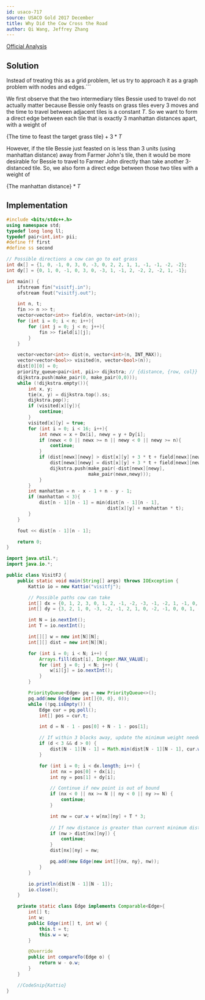 ```yaml
---
id: usaco-717
source: USACO Gold 2017 December
title: Why Did the Cow Cross the Road
author: Qi Wang, Jeffrey Zhang
---
```


[Official Analysis](http://www.usaco.org/current/data/sol_visitfj_gold_feb17.html)

## Solution

Instead of treating this as a grid problem, let us try to approach it as a graph problem with nodes and edges.```

We first observe that the two intermediary tiles Bessie used to travel do not actually matter because Bessie only feasts on grass tiles every 3 moves and the time to travel between adjacent tiles is a constant $T$. So we want to form a direct edge between each tile that is exactly 3 manhattan distances apart, with a weight of 

$\{\text{The time to feast the target grass tile}\} + 3 * T$

However, if the tile Bessie just feasted on is less than 3 units (using manhattan distance) away from Farmer John's tile, then it would be more desirable for Bessie to travel to Farmer John directly than take another 3-distanced tile. So, we also form a direct edge between those two tiles with a weight of 

$\{\text{The manhattan distance}\} * T$

## Implementation

<LanguageSection>
<CPPSection>

```cpp
#include <bits/stdc++.h>
using namespace std;
typedef long long ll;
typedef pair<int,int> pii;
#define ff first
#define ss second

// Possible directions a cow can go to eat grass
int dx[] = {1, 0, -1, 0, 3, 0, -3, 0, 2, 2, 1, 1, -1, -1, -2, -2};
int dy[] = {0, 1, 0, -1, 0, 3, 0, -3, 1, -1, 2, -2, 2, -2, 1, -1};

int main() {
	ifstream fin("visitfj.in");
	ofstream fout("visitfj.out");

	int n, t;
	fin >> n >> t;
	vector<vector<int>> field(n, vector<int>(n));
	for (int i = 0; i < n; i++){
		for (int j = 0; j < n; j++){
			fin >> field[i][j];
		}
	}

	vector<vector<int>> dist(n, vector<int>(n, INT_MAX));
	vector<vector<bool>> visited(n, vector<bool>(n));
	dist[0][0] = 0;
	priority_queue<pair<int, pii>> dijkstra; // {distance, {row, col}}
	dijkstra.push(make_pair(0, make_pair(0,0)));
	while (!dijkstra.empty()){
		int x, y;
		tie(x, y) = dijkstra.top().ss;
		dijkstra.pop();
		if (visited[x][y]){
			continue;
		}
		visited[x][y] = true;
		for (int i = 0; i < 16; i++){
			int newx = x + Dx[i], newy = y + Dy[i];
			if (newx < 0 || newx >= n || newy < 0 || newy >= n){
				continue;
			}
			if (dist[newx][newy] > dist[x][y] + 3 * t + field[newx][newy]){
				dist[newx][newy] = dist[x][y] + 3 * t + field[newx][newy];
				dijkstra.push(make_pair(-dist[newx][newy], 
							  make_pair(newx,newy)));
			}
		}
		int manhattan = n - x - 1 + n - y - 1;
		if (manhattan < 3){
			dist[n - 1][n - 1] = min(dist[n - 1][n - 1], 
									 dist[x][y] + manhattan * t);
		}
	}

	fout << dist[n - 1][n - 1];

	return 0;
}
```

</CPPSection>


<JavaSection>

```java
import java.util.*;
import java.io.*;

public class VisitFJ {
	public static void main(String[] args) throws IOException {
		Kattio io = new Kattio("visitfj");

		// Possible paths cow can take
		int[] dx = {0, 1, 2, 3, 0, 1, 2, -1, -2, -3, -1, -2, 1, -1, 0, 0};
		int[] dy = {3, 2, 1, 0, -3, -2, -1, 2, 1, 0, -2, -1, 0, 0, 1, -1};

		int N = io.nextInt();
		int T = io.nextInt();

		int[][] w = new int[N][N];
		int[][] dist = new int[N][N];

		for (int i = 0; i < N; i++) {
			Arrays.fill(dist[i], Integer.MAX_VALUE);
			for (int j = 0; j < N; j++) {
				w[i][j] = io.nextInt();
			}
		}

		PriorityQueue<Edge> pq = new PriorityQueue<>();
		pq.add(new Edge(new int[]{0, 0}, 0));
		while (!pq.isEmpty()) {
			Edge cur = pq.poll();
			int[] pos = cur.t;

			int d = N - 1 - pos[0] + N - 1 - pos[1];

			// If within 3 blocks away, update the minimum weight needed
			if (d < 3 && d > 0) {
				dist[N - 1][N - 1] = Math.min(dist[N - 1][N - 1], cur.w + T * d);
			}

			for (int i = 0; i < dx.length; i++) {
				int nx = pos[0] + dx[i];
				int ny = pos[1] + dy[i];

				// Continue if new point is out of bound
				if (nx < 0 || nx >= N || ny < 0 || ny >= N) {
					continue;
				}

				int nw = cur.w + w[nx][ny] + T * 3;
				
				// If new distance is greater than current minimum distance, it is not needed
				if (nw > dist[nx][ny]) {
					continue;
				}
				dist[nx][ny] = nw;

				pq.add(new Edge(new int[]{nx, ny}, nw));
			}
		}

		io.println(dist[N - 1][N - 1]);
		io.close();
	}

	private static class Edge implements Comparable<Edge>{
		int[] t;
		int w;
		public Edge(int[] t, int w) {
			this.t = t;
			this.w = w;
		}

		@Override
		public int compareTo(Edge o) {
			return w - o.w;
		}
	}

	//CodeSnip{Kattio}
}
```
</JavaSection>
</LanguageSection>
